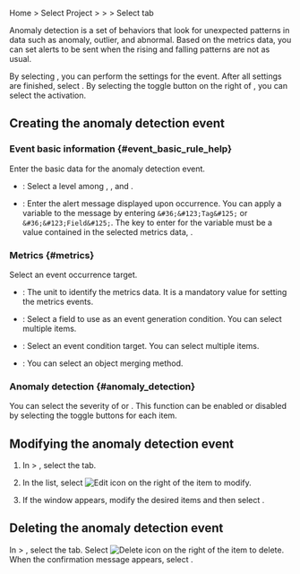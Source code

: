 Home > Select Project > <Cmdname sid="side_event" className="uitext" /> > <Cmdname sid="side_eventSetting" className="uitext" /> > Select <Cmdname sid="anomaly_detection" className="uitext" /> tab

Anomaly detection is a set of behaviors that look for unexpected patterns in data such as anomaly, outlier, and abnormal. Based on the metrics data, you can set alerts to be sent when the rising and falling patterns are not as usual. 

<ImgLang img='set-event-abnormal.png' desc='Anomaly Detection' />

By selecting <Cmdname sid="add_alert_setting" className="uitext" />, you can perform the settings for the <Cmdname sid="anomaly_detection" className="uitext" /> event. After all settings are finished, select <Cmdname sid="save" className="uitext" />. By selecting the toggle button on the right of <Cmdname sid="anomaly_detection" className="uitext" />, you can select the activation.

## Creating the anomaly detection event

<ImgLang img='set-event-anormal-create.png' desc='Anomaly Detection' />

### Event basic information {#event_basic_rule_help}

Enter the basic data for the anomaly detection event.

- <Cmdname sid="level" className="uitext" />: Select a level among <Cmdname sid="info" className="info" />, <Cmdname sid="warning" className="slow" />, and <Cmdname sid="critical" className="vslow" />.

- <Cmdname sid="message" className="uitext" />: Enter the alert message displayed upon occurrence. You can apply a variable to the message by entering `&#36;&#123;Tag&#125;` or `&#36;&#123;Field&#125;`. The key to enter for the variable must be a value contained in the selected metrics data, <Cmdname sid="category" className="uitext" />.

### Metrics {#metrics}

Select an event occurrence target.

- <Cmdname sid="category" className="uitext" />: The unit to identify the metrics data. It is a mandatory value for setting the metrics events.

- <Cmdname sid="field" className="uitext" />: Select a field to use as an event generation condition. You can select multiple items.

- <Cmdname sid="filter" className="uitext" />: Select an event condition target. You can select multiple items.

- <Cmdname sid="object_merge" className="uitext" />: You can select an object merging method.

### Anomaly detection {#anomaly_detection}

You can select the severity of <Cmdname sid="rising_pattern" className="uitext" /> or <Cmdname sid="falling_pattern" className="uitext" />. This function can be enabled or disabled by selecting the toggle buttons for each item.

## Modifying the anomaly detection event

1. In <Cmdname sid="side_event" className="uitext" /> &gt; <Cmdname sid="side_eventSetting" className="uitext" />, select the <Cmdname sid="anomaly_detection" className="uitext" /> tab.

2. In the <Cmdname sid="anomaly_detection" className="uitext" /> list, select ![Edit icon](/img/ico-edit.svg) on the right of the item to modify.

3. If the <Cmdname sid="anomaly_detection" className="uitext" /> window appears, modify the desired items and then select <Cmdname sid="save" className="uitext" />.

## Deleting the anomaly detection event

In <Cmdname sid="side_event" className="uitext" /> &gt; <Cmdname sid="side_eventSetting" className="uitext" />, select the <Cmdname sid="anomaly_detection" className="uitext" /> tab. Select ![Delete icon](/img/ico-trash.svg) on the right of the item to delete. When the confirmation message appears, select <Cmdname sid="delete" className="uitext" />.
